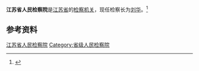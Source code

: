 {{Infobox PRCG
|机构名称 = 江苏省人民检察院
|标志1    = Supreme_People's_Procuratorate_of_P.R.China's_badge_.svg
|标志1说明 = [[中华人民共和国人民检察院检徽|中华人民共和国人民检察院检徽]]
|职位1    = [[检察长|检察长]]
|人员1    = [[刘华_(1961年)|刘　华]]
|衔级1    = [[二级大检察官|二级大检察官]]
|职位2    = 副检察长
|人员2    = [[王方林|王方林]]{{wrap}}[[熊毅_(1969年)|熊　毅]]{{wrap}}[[俞昕水|俞昕水]]{{wrap}}[[陶国中|陶国中]]
|人数2    = 4
|职位3    =
|人员3    =
|职位4    =
|人员4    =
|授权法源 = [[中华人民共和国宪法|中华人民共和国宪法]]<br />[[s:中华人民共和国刑法|中华人民共和国刑法]]<br />[[s:中华人民共和国刑事诉讼法|中华人民共和国刑事诉讼法]]
|组织法规 = [[s:中华人民共和国人民检察院组织法|中华人民共和国人民检察院组织法]]
|业务上级 = [[中华人民共和国最高人民检察院|中华人民共和国最高人民检察院]]
|组织上级 = [[江苏省人民代表大会|江苏省人民代表大会]]<br />[[江苏省人民代表大会常务委员会|江苏省人民代表大会常务委员会]]
|中共上级 = [[中国共产党江苏省委员会|中国共产党江苏省委员会]]
|中共本级 = 中国共产党江苏省人民检察院党组
|机构类型 = [[检察机关|法律监督机关]]
|行政级别 = 副省级
|地址1    = [[江苏省|江苏省]]
|前身     = 
|邮编1    =
|电话1    =
|网站     = 江苏检察网
|网址     = http://www.jsjc.gov.cn/
}}
'''江苏省人民检察院'''是[[江苏省|江苏省]]的[[检察机关|检察机关]]，现任检察长为[[刘华_(1961年)|刘华]]。<ref>{{Cite book|title=中国法律年鉴 2018|author=伍晓梅主编; 中国法律年鉴编辑部编|publisher=中国法律年鉴社|year=|issn=1003-1715|location=|pages=}}</ref>

== 参考资料 ==
{{reflist}}

{{中华人民共和国检察机关}}

[[Category:江苏省人民检察院|]]
[[Category:省级人民检察院|Category:省级人民检察院]]